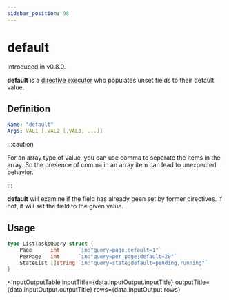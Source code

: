 ```yaml
---
sidebar_position: 98
---
```



# default

Introduced in v0.8.0.

**default** is a [directive executor](/advanced/concepts#directive-executor) who populates unset fields to their default value.

## Definition

```yaml
Name: "default"
Args: VAL1 [,VAL2 [,VAL3, ...]]
```

:::caution

For an array type of value, you can use comma to separate the items in the array.
So the presence of comma in an array item can lead to unexpected behavior.

:::

**default** will examine if the field has already been set by former directives. If not, it will set the field to the given value.

## Usage

```go
type ListTasksQuery struct {
	Page      int      `in:"query=page;default=1"`
	PerPage   int      `in:"query=per_page;default=20"`
	StateList []string `in:"query=state;default=pending,running"`
}
```

<InputOutputTable
  inputTitle={data.inputOutput.inputTitle}
  outputTitle={data.inputOutput.outputTitle}
  rows={data.inputOutput.rows}
></InputOutputTable>

